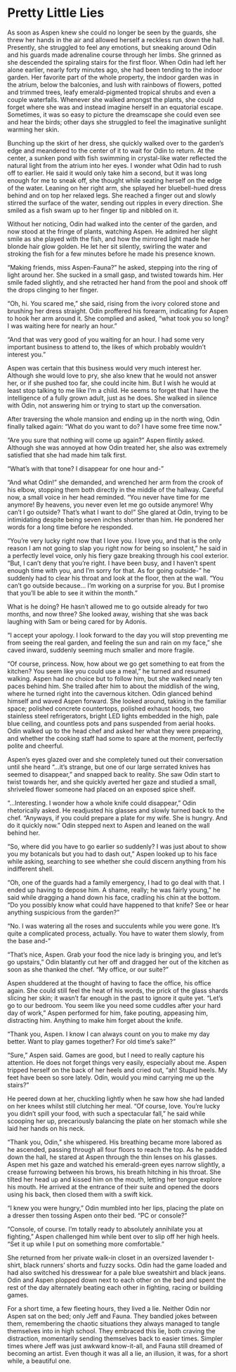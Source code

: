 # Pretty Little Lies

As soon as Aspen knew she could no longer be seen by the guards, she threw her hands in the air and allowed herself a reckless run down the hall. Presently, she struggled to feel any emotions, but sneaking around Odin and his guards made adrenaline course through her limbs. She grinned as she descended the spiraling stairs for the first floor. When Odin had left her alone earlier, nearly forty minutes ago, she had been tending to the indoor garden. Her favorite part of the whole property, the indoor garden was in the atrium, below the balconies, and lush with rainbows of flowers, potted and trimmed trees, leafy emerald-pigmented tropical shrubs and even a couple waterfalls. Whenever she walked amongst the plants, she could forget where she was and instead imagine herself in an equatorial escape. Sometimes, it was so easy to picture the dreamscape she could even see and hear the birds; other days she struggled to feel the imaginative sunlight warming her skin.

Bunching up the skirt of her dress, she quickly walked over to the garden’s edge and meandered to the center of it to wait for Odin to return. At the center, a sunken pond with fish swimming in crystal-like water reflected the natural light from the atrium into her eyes. I wonder what Odin had to rush off to earlier. He said it would only take him a second, but it was long enough for me to sneak off, she thought while seating herself on the edge of the water. Leaning on her right arm, she splayed her bluebell-hued dress behind and on top her relaxed legs. She reached a finger out and slowly stirred the surface of the water, sending out ripples in every direction. She smiled as a fish swam up to her finger tip and nibbled on it. 

Without her noticing, Odin had walked into the center of the garden, and now stood at the fringe of plants, watching Aspen. He admired her slight smile as she played with the fish, and how the mirrored light made her blonde hair glow golden. He let her sit silently, swirling the water and stroking the fish for a few minutes before he made his presence known.  

“Making friends, miss Aspen-Fauna?” he asked, stepping into the ring of light around her. She sucked in a small gasp, and twisted towards him. Her smile faded slightly, and she retracted her hand from the pool and shook off the drops clinging to her finger.

“Oh, hi. You scared me,” she said, rising from the ivory colored stone and brushing her dress straight. Odin proffered his forearm, indicating for Aspen to hook her arm around it. She complied and asked, “what took you so long? I was waiting here for nearly an hour.”

“And that was very good of you waiting for an hour. I had some very important business to attend to, the likes of which probably wouldn’t interest you.”

Aspen was certain that this business would very much interest her. Although she would love to pry, she also knew that he would not answer her, or if she pushed too far, she could incite him. But I wish he would at least stop talking to me like I’m a child. He seems to forget that I have the intelligence of a fully grown adult, just as he does. She walked in silence with Odin, not answering him or trying to start up the conversation. 

After traversing the whole mansion and ending up in the north wing, Odin finally talked again: “What do you want to do? I have some free time now.”

“Are you sure that nothing will come up again?” Aspen flintily asked. Although she was annoyed at how Odin treated her, she also was extremely satisfied that she had made him talk first. 

“What’s with that tone? I disappear for one hour and-”

“And what Odin!” she demanded, and wrenched her arm from the crook of his elbow, stopping them both directly in the middle of the hallway. Careful now, a small voice in her head reminded. “You never have time for me anymore! By heavens, you never even let me go outside anymore! Why can’t I go outside? That’s what I want to do!” She glared at Odin, trying to be intimidating despite being seven inches shorter than him. He pondered her words for a long time before he responded.

“You’re very lucky right now that I love you. I love you, and that is the only reason I am not going to slap you right now for being so insolent,” he said in a perfectly level voice, only his fiery gaze breaking through his cool exterior. “But, I can’t deny that you’re right. I have been busy, and I haven’t spent enough time with you, and I’m sorry for that. As for going outside-” he suddenly had to clear his throat and look at the floor, then at the wall. “You can’t go outside because… I’m working on a surprise for you. But I promise that you’ll be able to see it within the month.”

What is he doing? He hasn’t allowed me to go outside already for two months, and now three? She looked away, wishing that she was back laughing with Sam or being cared for by Adonis. 

“I accept your apology. I look forward to the day you will stop preventing me from seeing the real garden, and feeling the sun and rain on my face,” she caved inward, suddenly seeming much smaller and more fragile.

“Of course, princess. Now, how about we go get something to eat from the kitchen? You seem like you could use a meal,” he turned and resumed walking. Aspen had no choice but to follow him, but she walked nearly ten paces behind him. She trailed after him to about the middlish of the wing, where he turned right into the cavernous kitchen. Odin glanced behind himself and waved Aspen forward. She looked around, taking in the familiar space; polished concrete countertops, polished exhaust hoods, two stainless steel refrigerators, bright LED lights embedded in the high, pale blue ceiling, and countless pots and pans suspended from aerial hooks. Odin walked up to the head chef and asked her what they were preparing, and whether the cooking staff had some to spare at the moment, perfectly polite and cheerful. 

Aspen's eyes glazed over and she completely tuned out their conversation until she heard “...it’s strange, but one of our large serrated knives has seemed to disappear,” and snapped back to reality. She saw Odin start to twist towards her, and she quickly averted her gaze and studied a small, shriveled flower someone had placed on an exposed spice shelf.

“...Interesting. I wonder how a whole knife could disappear,” Odin rhetorically asked. He readjusted his glasses and slowly turned back to the chef. “Anyways, if you could prepare a plate for my wife. She is hungry. And do it quickly now.” Odin stepped next to Aspen and leaned on the wall behind her. 

“So, where did you have to go earlier so suddenly? I was just about to show you my botanicals but you had to dash out,” Aspen looked up to his face while asking, searching to see whether she could discern anything from his indifferent shell.

“Oh, one of the guards had a family emergency, I had to go deal with that. I ended up having to depose him. A shame, really; he was fairly young,” he said while dragging a hand down his face, cradling his chin at the bottom. “Do you possibly know what could have happened to that knife? See or hear anything suspicious from the garden?”

“No. I was watering all the roses and succulents while you were gone. It’s quite a complicated process, actually. You have to water them slowly, from the base and-”

“That’s nice, Aspen. Grab your food the nice lady is bringing you, and let’s go upstairs,” Odin blatantly cut her off and dragged her out of the kitchen as soon as she thanked the chef. “My office, or our suite?”

Aspen shuddered at the thought of having to face the office, his office again. She could still feel the heat of his words, the prick of the glass shards slicing her skin; it wasn’t far enough in the past to ignore it quite yet. “Let’s go to our bedroom. You seem like you need some cuddles after your hard day of work,” Aspen performed for him, fake pouting, appeasing him, distracting him. Anything to make him forget about the knife. 

“Thank you, Aspen. I know I can always count on you to make my day better. Want to play games together? For old time’s sake?”

“Sure,” Aspen said. Games are good, but I need to really capture his attention. He does not forget things very easily, especially about me. Aspen tripped herself on the back of her heels and cried out, “ah! Stupid heels. My feet have been so sore lately. Odin, would you mind carrying me up the stairs?”

He peered down at her, chuckling lightly when he saw how she had landed on her knees whilst still clutching her meal. “Of course, love. You’re lucky you didn’t spill your food, with such a spectacular fall,” he said while scooping her up, precariously balancing the plate on her stomach while she laid her hands on his neck.

“Thank you, Odin,” she whispered. His breathing became more labored as he ascended, passing through all four floors to reach the top. As he padded down the hall, he stared at Aspen through the thin lenses on his glasses. Aspen met his gaze and watched his emerald-green eyes narrow slightly, a crease furrowing between his brows, his breath hitching in his throat. She tilted her head up and kissed him on the mouth, letting her tongue explore his mouth. He arrived at the entrance of their suite and opened the doors using his back, then closed them with a swift kick.

“I knew you were hungry,” Odin mumbled into her lips, placing the plate on a dresser then tossing Aspen onto their bed. “PC or console?”

“Console, of course. I’m totally ready to absolutely annihilate you at fighting,” Aspen challenged him while bent over to slip off her high heels. “Set it up while I put on something more comfortable.”

She returned from her private walk-in closet in an oversized lavender t-shirt, black runners’ shorts and fuzzy socks. Odin had the game loaded and had also switched his dresswear for a pale blue sweatshirt and black jeans. Odin and Aspen plopped down next to each other on the bed and spent the rest of the day alternately beating each other in fighting, racing or building games. 

For a short time, a few fleeting hours, they lived a lie. Neither Odin nor Aspen sat on the bed; only Jeff and Fauna. They bandied jokes between them, remembering the chaotic situations they always managed to tangle themselves into in high school. They embraced this lie, both craving the distraction, momentarily sending themselves back to easier times. Simpler times where Jeff was just awkward know-it-all, and Fauna still dreamed of becoming an artist. Even though it was all a lie, an illusion, it was, for a short while, a beautiful one.